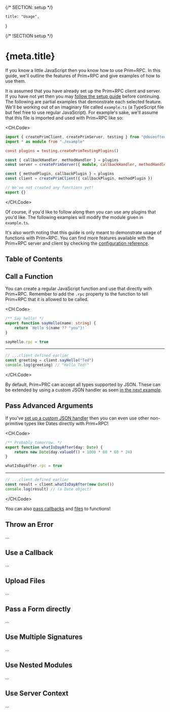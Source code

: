 {/* SECTION: setup */}

	title: "Usage",
}

{/* !SECTION setup */}

# {meta.title}

If you know a little JavaScript then you know how to use Prim+RPC. In this guide, we'll outline the features of Prim+RPC
and give examples of how to use them.

It is assumed that you have already set up the Prim+RPC client and server. If you have not yet then you may
[follow the setup guide](/docs/setup) before continuing. The following are partial examples that demonstrate each
selected feature. We'll be working out of an imaginary file called `example.ts` (a TypeScript file but feel free to use
regular JavaScript). For example's sake, we'll assume that this file is imported and used with Prim+RPC like so:

<CH.Code>

```typescript index.ts
import { createPrimClient, createPrimServer, testing } from "@doseofted/prim-rpc"
import * as module from "./example"

const plugins = testing.createPrimTestingPlugins()

const { callbackHandler, methodHandler } = plugins
const server = createPrimServer({ module, callbackHandler, methodHandler })

const { methodPlugin, callbackPlugin } = plugins
const client = createPrimClient({ callbackPlugin, methodPlugin })
```

```typescript example.ts
// We've not created any functions yet!
export {}
```

</CH.Code>

Of course, if you'd like to follow along then you can use any plugins that you'd like. The following examples will
modify the module given in `example.ts`.

It's also worth noting that this guide is only meant to demonstrate usage of functions with Prim+RPC. You can find more
features available with the Prim+RPC server and client by checking the
[configuration reference](/docs/reference/configuration).

## Table of Contents

## Call a Function

You can create a regular JavaScript function and use that directly with Prim+RPC. Remember to add the `.rpc` property to
the function to tell Prim+RPC that it is allowed to be called.

<CH.Code>

```typescript example.ts
/** Say hello! */
export function sayHello(name: string) {
	return `Hello ${name ?? "you"}!`
}

sayHello.rpc = true
```

---

```typescript index.ts
// ...client defined earlier
const greeting = client.sayHello("Ted")
console.log(greeting) // "Hello Ted!"
```

</CH.Code>

By default, Prim+PRC can accept all types supported by JSON. These can be extended by using a custom JSON handler as
seen [in the next example](#pass-advanced-arguments).

## Pass Advanced Arguments

If you've [set up a custom JSON handler](/docs/reference/configuration#jsonhandler) then you can even use other
non-primitive types like Dates directly with Prim+RPC!

<CH.Code>

```typescript example.ts
/** Probably tomorrow. */
export function whatIsDayAfter(day: Date) {
	return new Date(day.valueOf() + 1000 * 60 * 60 * 24)
}

whatIsDayAfter.rpc = true
```

---

```typescript index.ts
// ...client defined earlier
const result = client.whatIsDayAfter(new Date())
console.log(result) // (a Date object)
```

</CH.Code>

You can also [pass callbacks](#use-a-callback) and [files](#upload-files) to functions!

## Throw an Error

...

## Use a Callback

...

## Upload Files

...

## Pass a Form directly

...

## Use Multiple Signatures

...

## Use Nested Modules

...

## Use Server Context

...
